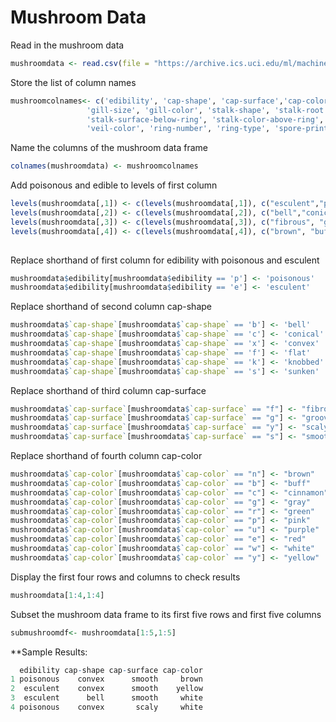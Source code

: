 Mushroom Data
========================================================

Read in the mushroom data
```r
mushroomdata <- read.csv(file = "https://archive.ics.uci.edu/ml/machine-learning-databases/mushroom/agaricus-lepiota.data", head=FALSE, sep=",")
```


Store the list of column names
```r
mushroomcolnames<- c('edibility', 'cap-shape', 'cap-surface','cap-color', 'bruises', 'odor', 'gill-attachment', 'gill-spacing', 
                 'gill-size', 'gill-color', 'stalk-shape', 'stalk-root', 'stalk-surface-above-ring', 
                 'stalk-surface-below-ring', 'stalk-color-above-ring', 'stalk-color-below-ring', 'veil-type', 
                 'veil-color', 'ring-number', 'ring-type', 'spore-print-color', 'population', 'habitat')
```

Name the columns of the mushroom data frame
```r
colnames(mushroomdata) <- mushroomcolnames
```

Add poisonous and edible to levels of first column
```r
levels(mushroomdata[,1]) <- c(levels(mushroomdata[,1]), c("esculent","poisonous"))
levels(mushroomdata[,2]) <- c(levels(mushroomdata[,2]), c("bell","conical","convex","flat","knobbed","sunken"))
levels(mushroomdata[,3]) <- c(levels(mushroomdata[,3]), c("fibrous", "grooves", "scaly", "smooth"))
levels(mushroomdata[,4]) <- c(levels(mushroomdata[,4]), c("brown", "buff", "cinnamon", "gray", "green", "pink", 
                                                                          "purple", "red", "white", "yellow"))
```


Replace shorthand of first column for edibility with poisonous and esculent
```r
mushroomdata$edibility[mushroomdata$edibility == 'p'] <- 'poisonous'
mushroomdata$edibility[mushroomdata$edibility == 'e'] <- 'esculent'
```

Replace shorthand of second column cap-shape
```r
mushroomdata$`cap-shape`[mushroomdata$`cap-shape` == 'b'] <- 'bell'
mushroomdata$`cap-shape`[mushroomdata$`cap-shape` == 'c'] <- 'conical'
mushroomdata$`cap-shape`[mushroomdata$`cap-shape` == 'x'] <- 'convex'
mushroomdata$`cap-shape`[mushroomdata$`cap-shape` == 'f'] <- 'flat'
mushroomdata$`cap-shape`[mushroomdata$`cap-shape` == 'k'] <- 'knobbed'
mushroomdata$`cap-shape`[mushroomdata$`cap-shape` == 's'] <- 'sunken'
```

Replace shorthand of third column cap-surface
```r
mushroomdata$`cap-surface`[mushroomdata$`cap-surface` == "f"] <- "fibrous"
mushroomdata$`cap-surface`[mushroomdata$`cap-surface` == "g"] <- "grooves"
mushroomdata$`cap-surface`[mushroomdata$`cap-surface` == "y"] <- "scaly"
mushroomdata$`cap-surface`[mushroomdata$`cap-surface` == "s"] <- "smooth"
```

Replace shorthand of fourth column cap-color                          
```r
mushroomdata$`cap-color`[mushroomdata$`cap-color` == "n"] <- "brown"
mushroomdata$`cap-color`[mushroomdata$`cap-color` == "b"] <- "buff"
mushroomdata$`cap-color`[mushroomdata$`cap-color` == "c"] <- "cinnamon"
mushroomdata$`cap-color`[mushroomdata$`cap-color` == "g"] <- "gray"
mushroomdata$`cap-color`[mushroomdata$`cap-color` == "r"] <- "green"
mushroomdata$`cap-color`[mushroomdata$`cap-color` == "p"] <- "pink"
mushroomdata$`cap-color`[mushroomdata$`cap-color` == "u"] <- "purple"
mushroomdata$`cap-color`[mushroomdata$`cap-color` == "e"] <- "red"
mushroomdata$`cap-color`[mushroomdata$`cap-color` == "w"] <- "white"
mushroomdata$`cap-color`[mushroomdata$`cap-color` == "y"] <- "yellow"
```

Display the first four rows and columns to check results
```r
mushroomdata[1:4,1:4]
```

Subset the mushroom data frame to its first five rows and first five columns
```r
submushroomdf<- mushroomdata[1:5,1:5]
```

**Sample Results:

```r
  edibility cap-shape cap-surface cap-color
1 poisonous    convex      smooth     brown
2  esculent    convex      smooth    yellow
3  esculent      bell      smooth     white
4 poisonous    convex       scaly     white
```
